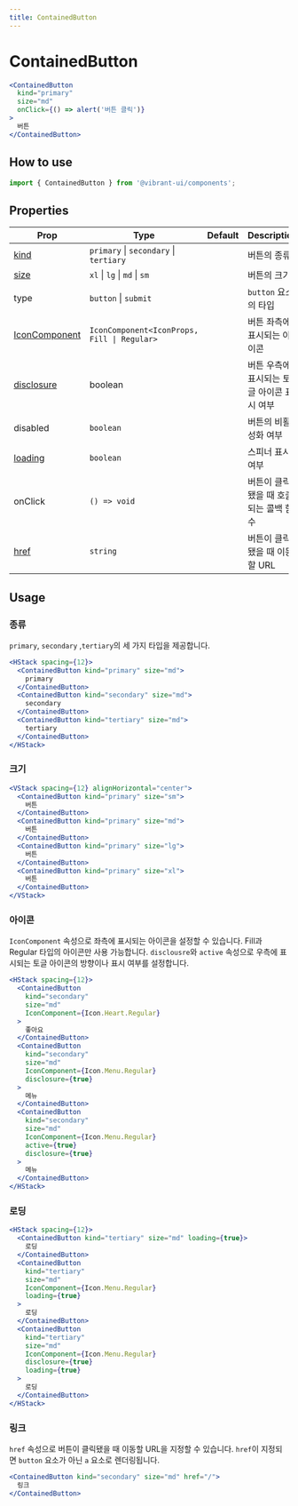 ```yaml
---
title: ContainedButton
---
```


# ContainedButton

```jsx live
<ContainedButton
  kind="primary"
  size="md"
  onClick={() => alert('버튼 클릭')}
>
  버튼
</ContainedButton>
```

## How to use

```jsx
import { ContainedButton } from '@vibrant-ui/components';
```

## Properties

| Prop                     | Type                                        | Default | Description                                |
| ------------------------ | ------------------------------------------- | ------- | ------------------------------------------ |
| [kind](#종류)            | `primary` \| `secondary` \| `tertiary`      |         | 버튼의 종류                                |
| [size](#크기)            | `xl` \| `lg` \| `md` \| `sm`                |         | 버튼의 크기                                |
| type                     | `button` \| `submit `                       |         | `button` 요소의 타입                       |
| [IconComponent](#아이콘) | `IconComponent<IconProps, Fill \| Regular>` |         | 버튼 좌측에 표시되는 아이콘                |
| [disclosure](#아이콘)    | boolean                                     |         | 버튼 우측에 표시되는 토글 아이콘 표시 여부 |
| disabled                 | `boolean`                                   |         | 버튼의 비활성화 여부                       |
| [loading](#로딩)         | `boolean`                                   |         | 스피너 표시 여부                           |
| onClick                  | `() => void`                                |         | 버튼이 클릭됐을 때 호출되는 콜백 함수      |
| [href](#링크)            | `string`                                    |         | 버튼이 클릭됐을 때 이동할 URL              |

## Usage

### 종류

`primary`, `secondary` ,`tertiary`의 세 가지 타입을 제공합니다.

```jsx live
<HStack spacing={12}>
  <ContainedButton kind="primary" size="md">
    primary
  </ContainedButton>
  <ContainedButton kind="secondary" size="md">
    secondary
  </ContainedButton>
  <ContainedButton kind="tertiary" size="md">
    tertiary
  </ContainedButton>
</HStack>
```

### 크기

```jsx live
<VStack spacing={12} alignHorizontal="center">
  <ContainedButton kind="primary" size="sm">
    버튼
  </ContainedButton>
  <ContainedButton kind="primary" size="md">
    버튼
  </ContainedButton>
  <ContainedButton kind="primary" size="lg">
    버튼
  </ContainedButton>
  <ContainedButton kind="primary" size="xl">
    버튼
  </ContainedButton>
</VStack>
```

### 아이콘

`IconComponent` 속성으로 좌측에 표시되는 아이콘을 설정할 수 있습니다. Fill과 Regular 타입의 아이콘만 사용 가능합니다.
`disclousre`와 `active` 속성으로 우측에 표시되는 토글 아이콘의 방향이나 표시 여부를 설정합니다.

```jsx live
<HStack spacing={12}>
  <ContainedButton
    kind="secondary"
    size="md"
    IconComponent={Icon.Heart.Regular}
  >
    좋아요
  </ContainedButton>
  <ContainedButton
    kind="secondary"
    size="md"
    IconComponent={Icon.Menu.Regular}
    disclosure={true}
  >
    메뉴
  </ContainedButton>
  <ContainedButton
    kind="secondary"
    size="md"
    IconComponent={Icon.Menu.Regular}
    active={true}
    disclosure={true}
  >
    메뉴
  </ContainedButton>
</HStack>
```

### 로딩

```jsx live
<HStack spacing={12}>
  <ContainedButton kind="tertiary" size="md" loading={true}>
    로딩
  </ContainedButton>
  <ContainedButton
    kind="tertiary"
    size="md"
    IconComponent={Icon.Menu.Regular}
    loading={true}
  >
    로딩
  </ContainedButton>
  <ContainedButton
    kind="tertiary"
    size="md"
    IconComponent={Icon.Menu.Regular}
    disclosure={true}
    loading={true}
  >
    로딩
  </ContainedButton>
</HStack>
```

### 링크

`href` 속성으로 버튼이 클릭됐을 때 이동할 URL을 지정할 수 있습니다. `href`이 지정되면 `button` 요소가 아닌 `a` 요소로 렌더링됩니다.

```jsx live
<ContainedButton kind="secondary" size="md" href="/">
  링크
</ContainedButton>
```
